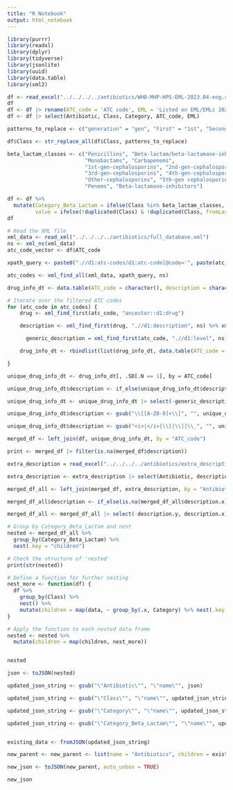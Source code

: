 ```yaml
---
title: "R Notebook"
output: html_notebook
---
```

```r
library(purrr)
library(readxl)
library(dplyr)
library(tidyverse)
library(jsonlite)
library(uuid)
library(data.table)
library(xml2)
```


```r
df <- read_excel("../../../../antibiotics/WHO-MHP-HPS-EML-2023.04-eng.xlsx", sheet = 4, skip = 3)
df
df <- df |> rename(ATC_code = 'ATC code', EML = 'Listed on EML/EMLc 2023')
df <- df |> select(Antibiotic, Class, Category, ATC_code, EML)
```
```r

patterns_to_replace <- c("generation" = "gen", "First" = "1st", "Second" = "2nd", "Third" = "3rd", "Fourth" = "4th", "Fifth" = "5th", "combinations" = "combos", "Beta-lactam/beta-lactamase-inhibitor_anti-pseudomonal" = "Beta-lactam/beta-lactamase-inhibitor" )

df$Class <- str_replace_all(df$Class, patterns_to_replace)

beta_lactam_classes <- c("Penicillins", "Beta-lactam/beta-lactamase-inhibitor", 
                         "Monobactams", "Carbapenems", 
                         "1st-gen-cephalosporins", "2nd-gen-cephalosporins", 
                         "3rd-gen-cephalosporins", "4th-gen-cephalosporins", 
                         "Other-cephalosporins", "5th-gen cephalosporins", 
                         "Penems", "Beta-lactamase-inhibitors")

df <- df %>%
  mutate(Category_Beta_Lactam = ifelse(Class %in% beta_lactam_classes, "Beta-Lactams", "Other"),
         value = ifelse(!duplicated(Class) & !duplicated(Class, fromLast = TRUE), 2, 1))
df
```

```r


# Read the XML file
xml_data <- read_xml("../../../../antibiotics/full_database.xml")
ns <- xml_ns(xml_data)
atc_code_vector <- df$ATC_code

xpath_query <- paste0(".//d1:atc-codes/d1:atc-code[@code='", paste(atc_code_vector, collapse="' or @code='"), "']")

atc_codes <- xml_find_all(xml_data, xpath_query, ns)

```

```r

drug_info_dt <- data.table(ATC_code = character(), description = character(), generic_description = character())

# Iterate over the filtered ATC codes
for (atc_code in atc_codes) {
    drug <- xml_find_first(atc_code, "ancestor::d1:drug")

    description <- xml_find_first(drug, ".//d1:description", ns) %>% xml_text()

      generic_description = xml_find_first(atc_code, ".//d1:level", ns) %>% xml_text()

    drug_info_dt <- rbindlist(list(drug_info_dt, data.table(ATC_code = xml_attr(atc_code, "code"), description, generic_description)), fill = TRUE)

}

```


```r
unique_drug_info_dt <- drug_info_dt[, .SD[.N == 1], by = ATC_code]

unique_drug_info_dt$description <- if_else(unique_drug_info_dt$description == "", unique_drug_info_dt$generic_description, unique_drug_info_dt$description)

unique_drug_info_dt <- unique_drug_info_dt |> select(-generic_description)

unique_drug_info_dt$description <- gsub("\\[[A-Z0-9]+\\]", "", unique_drug_info_dt$description)

unique_drug_info_dt$description <- gsub("<i>|</i>|\\[|\\]|\\_", "", unique_drug_info_dt$description)

merged_df <- left_join(df, unique_drug_info_dt, by = "ATC_code")

print <- merged_df |> filter(is.na(merged_df$description))

extra_description = read_excel("../../../../antibiotics/extra_descriptions.xlsx")

extra_description <- extra_description |> select(Antibiotic, description)

merged_df_all <- left_join(merged_df, extra_description, by = "Antibiotic")

merged_df_all$description <- if_else(is.na(merged_df_all$description.x), merged_df_all$description.y, merged_df_all$description.x)

merged_df_all <- merged_df_all |> select(-description.y, description.x)
```


```r
# Group by Category_Beta_Lactam and nest
nested <- merged_df_all %>%
  group_by(Category_Beta_Lactam) %>%
  nest(.key = "children")

# Check the structure of 'nested'
print(str(nested))

# Define a function for further nesting
nest_more <- function(df) {
  df %>%
    group_by(Class) %>%
    nest() %>%
    mutate(children = map(data, ~ group_by(.x, Category) %>% nest(.key = "children")))
}

# Apply the function to each nested data frame
nested <- nested %>%
  mutate(children = map(children, nest_more))


nested
```


```r
json <- toJSON(nested)

updated_json_string <- gsub("\"Antibiotic\"", "\"name\"", json)

updated_json_string <- gsub("\"Class\"", "\"name\"", updated_json_string)

updated_json_string <- gsub("\"Category\"", "\"name\"", updated_json_string)

updated_json_string <- gsub("\"Category_Beta_Lactam\"", "\"name\"", updated_json_string)


existing_data <- fromJSON(updated_json_string)

new_parent <- new_parent <- list(name = "Antibiotics", children = existing_data)

new_json <- toJSON(new_parent, auto_unbox = TRUE)

new_json
```


